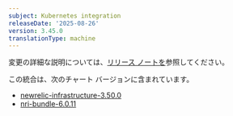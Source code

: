 ```yaml
---
subject: Kubernetes integration
releaseDate: '2025-08-26'
version: 3.45.0
translationType: machine
---
```


変更の詳細な説明については、[リリース ノートを](https://github.com/newrelic/nri-kubernetes/releases/tag/v3.45.0)参照してください。

この統合は、次のチャート バージョンに含まれています。

* [newrelic-infrastructure-3.50.0](https://github.com/newrelic/nri-kubernetes/releases/tag/newrelic-infrastructure-3.50.0)
* [nri-bundle-6.0.11](https://github.com/newrelic/helm-charts/releases/tag/nri-bundle-6.0.11)
